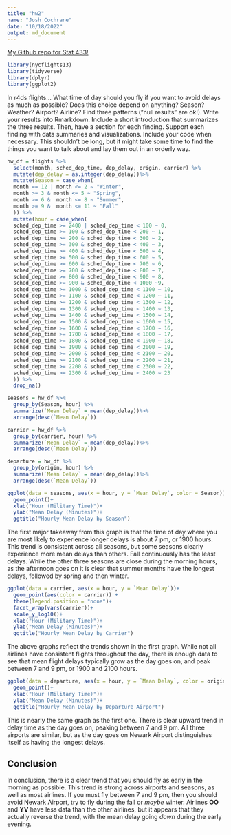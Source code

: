 ```yaml
---
title: "hw2"
name: "Josh Cochrane"
date: "10/18/2022"
output: md_document
---
```


[My Github repo for Stat 433!](https://github.com/jjcochrane19/stat433)

```r
library(nycflights13)
library(tidyverse)
library(dplyr)
library(ggplot2)
```

In r4ds flights… What time of day should you fly if you want to avoid delays as much as possible? Does this choice depend on anything? Season? Weather? Airport? Airline? Find three patterns (“null results” are ok!). Write your results into Rmarkdown. Include a short introduction that summarizes the three results. Then, have a section for each finding. Support each finding with data summaries and visualizations. Include your code when necessary. This shouldn’t be long, but it might take some time to find the things you want to talk about and lay them out in an orderly way.

```r
hw_df = flights %>%
  select(month, sched_dep_time, dep_delay, origin, carrier) %>%
  mutate(dep_delay = as.integer(dep_delay))%>%
  mutate(Season = case_when(
  month == 12 | month <= 2 ~ "Winter",
  month >= 3 & month <= 5 ~ "Spring",
  month >= 6 &  month <= 8 ~ "Summer",
  month >= 9 &  month <= 11 ~ "Fall"
  )) %>%
  mutate(hour = case_when(
  sched_dep_time >= 2400 | sched_dep_time < 100 ~ 0,
  sched_dep_time >= 100 & sched_dep_time < 200 ~ 1,
  sched_dep_time >= 200 & sched_dep_time < 300 ~ 2,
  sched_dep_time >= 300 & sched_dep_time < 400 ~ 3,
  sched_dep_time >= 400 & sched_dep_time < 500 ~ 4,
  sched_dep_time >= 500 & sched_dep_time < 600 ~ 5,
  sched_dep_time >= 600 & sched_dep_time < 700 ~ 6,
  sched_dep_time >= 700 & sched_dep_time < 800 ~ 7,
  sched_dep_time >= 800 & sched_dep_time < 900 ~ 8,
  sched_dep_time >= 900 & sched_dep_time < 1000 ~9,
  sched_dep_time >= 1000 & sched_dep_time < 1100 ~ 10,
  sched_dep_time >= 1100 & sched_dep_time < 1200 ~ 11,
  sched_dep_time >= 1200 & sched_dep_time < 1300 ~ 12,
  sched_dep_time >= 1300 & sched_dep_time < 1400 ~ 13,
  sched_dep_time >= 1400 & sched_dep_time < 1500 ~ 14,
  sched_dep_time >= 1500 & sched_dep_time < 1600 ~ 15,
  sched_dep_time >= 1600 & sched_dep_time < 1700 ~ 16,
  sched_dep_time >= 1700 & sched_dep_time < 1800 ~ 17,
  sched_dep_time >= 1800 & sched_dep_time < 1900 ~ 18,
  sched_dep_time >= 1900 & sched_dep_time < 2000 ~ 19,
  sched_dep_time >= 2000 & sched_dep_time < 2100 ~ 20,
  sched_dep_time >= 2100 & sched_dep_time < 2200 ~ 21,
  sched_dep_time >= 2200 & sched_dep_time < 2300 ~ 22,
  sched_dep_time >= 2300 & sched_dep_time < 2400 ~ 23
  )) %>%
  drop_na() 

seasons = hw_df %>%
  group_by(Season, hour) %>%
  summarize(`Mean Delay` = mean(dep_delay))%>%
  arrange(desc(`Mean Delay`))

carrier = hw_df %>%
  group_by(carrier, hour) %>%
  summarize(`Mean Delay` = mean(dep_delay))%>%
  arrange(desc(`Mean Delay`))

departure = hw_df %>%
  group_by(origin, hour) %>%
  summarize(`Mean Delay` = mean(dep_delay))%>%
  arrange(desc(`Mean Delay`))

ggplot(data = seasons, aes(x = hour, y = `Mean Delay`, color = Season))+
  geom_point()+
  xlab("Hour (Military Time)")+
  ylab("Mean Delay (Minutes)")+
  ggtitle("Hourly Mean Delay by Season")
```

The first major takeaway from this graph is that the time of day where you are most likely to experience longer delays is about 7 pm, or 1900 hours. This trend is consistent across all seasons, but some seasons clearly experience more mean delays than others. Fall continuously has the least delays. While the other three seasons are close during the morning hours, as the afternoon goes on it is clear that summer months have the longest delays, followed by spring and then winter.

```r
ggplot(data = carrier, aes(x = hour, y = `Mean Delay`))+
  geom_point(aes(color = carrier)) +
  theme(legend.position = "none")+
  facet_wrap(vars(carrier))+
  scale_y_log10()+
  xlab("Hour (Military Time)")+
  ylab("Mean Delay (Minutes)")+
  ggtitle("Hourly Mean Delay by Carrier")
```

The above graphs reflect the trends shown in the first graph. While not all airlines have consistent flights throughout the day, there is enough data to see that mean flight delays typically grow as the day goes on, and peak between 7 and 9 pm, or 1900 and 2100 hours.

```r
ggplot(data = departure, aes(x = hour, y = `Mean Delay`, color = origin))+
  geom_point()+
  xlab("Hour (Military Time)")+
  ylab("Mean Delay (Minutes)")+
  ggtitle("Hourly Mean Delay by Departure Airport")

```

This is nearly the same graph as the first one. There is  clear upward trend in delay time as the day goes on, peaking between 7 and 9 pm. All three airports are similar, but as the day goes on Newark Airport distinguishes itself as having the longest delays.

## Conclusion

In conclusion, there is a clear trend that you should fly as early in the morning as possible. This trend is strong across airports and seasons, as well as most airlines. If you must fly between 7 and 9 pm, then you should avoid Newark Airport, try to fly during the fall or *maybe* winter. Airlines **OO** and **YV** have less data than the other airlines, but it appears that they actually reverse the trend, with the mean delay going *down* during the early evening.